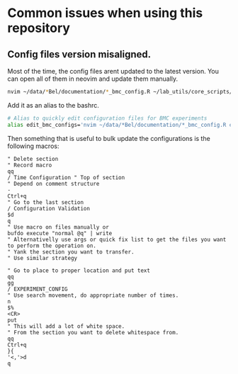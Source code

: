 # Common issues when using this repository

## Config files version misaligned.
Most of the time, the config files arent updated to the latest version.
You can open all of them in neovim and update them manually.
```bash
nvim ~/data/*Bel/documentation/*_bmc_config.R ~/lab_utils/core_scripts/template_bmc_config.R
```
Add it as an alias to the bashrc.
```bash
# Alias to quickly edit configuration files for BMC experiments
alias edit_bmc_configs='nvim ~/data/*Bel/documentation/*_bmc_config.R core_scripts/template_bmc_config.R'
```

Then something that is useful to bulk update the configurations is the following macros:
```vim
" Delete section
" Record macro
qq
/ Time Configuration " Top of section
" Depend on comment structure
-
Ctrl+q
" Go to the last section
/ Configuration Validation
$d
q
" Use macro on files manually or
bufdo execute "normal @q" | write
" Alternativelly use args or quick fix list to get the files you want to perform the operation on.
" Yank the section you want to transfer.
" Use similar strategy

" Go to place to proper location and put text
qq
gg
/ EXPERIMENT_CONFIG
" Use search movement, do appropriate number of times.
n
$%
<CR>
put
" This will add a lot of white space.
" From the section you want to delete whitespace from.
qq
Ctrl+q
}{
'<,'>d
q
```


